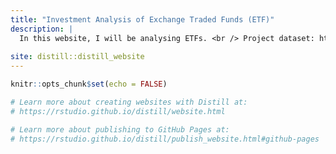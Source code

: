 ```yaml
---
title: "Investment Analysis of Exchange Traded Funds (ETF)"
description: |
  In this website, I will be analysing ETFs. <br /> Project dataset: https://www.kaggle.com/stefanoleone992/mutual-funds-and-etfs <br /> The analysis can be found in the Analysis tab.
  
site: distill::distill_website
---
```


```r
knitr::opts_chunk$set(echo = FALSE)

# Learn more about creating websites with Distill at:
# https://rstudio.github.io/distill/website.html

# Learn more about publishing to GitHub Pages at:
# https://rstudio.github.io/distill/publish_website.html#github-pages

```

